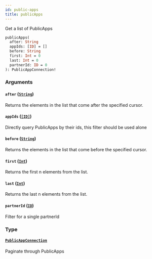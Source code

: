 ```yaml
---
id: public-apps
title: publicApps
---
```


Get a list of PublicApps

```graphql
publicApps(
  after: String
  appIds: [ID] = []
  before: String
  first: Int = 0
  last: Int = 0
  partnerId: ID = 0
): PublicAppConnection!

```

### Arguments

#### `after` ([`String`](/developers/shared-apis/adminidentity-api/graphql/reference/scalars/string))

Returns the elements in the list that come after the specified cursor.

#### `appIds` ([`[ID]`](/developers/shared-apis/adminidentity-api/graphql/reference/scalars/id))

Directly query PublicApps by their ids, this filter should be used alone

#### `before` ([`String`](/developers/shared-apis/adminidentity-api/graphql/reference/scalars/string))

Returns the elements in the list that come before the specified cursor.

#### `first` ([`Int`](/developers/shared-apis/adminidentity-api/graphql/reference/scalars/int))

Returns the first n elements from the list.

#### `last` ([`Int`](/developers/shared-apis/adminidentity-api/graphql/reference/scalars/int))

Returns the last n elements from the list.

#### `partnerId` ([`ID`](/developers/shared-apis/adminidentity-api/graphql/reference/scalars/id))

Filter for a single partnerId

### Type

#### [`PublicAppConnection`](/developers/shared-apis/adminidentity-api/graphql/reference/objects/public-app-connection)

Paginate through PublicApps
